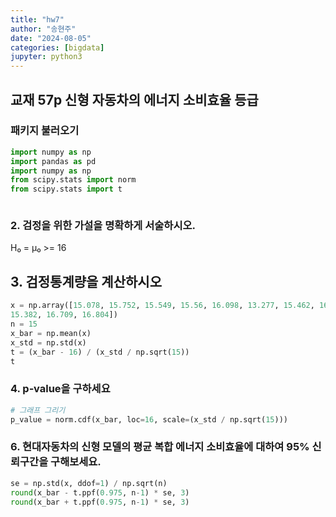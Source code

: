 ```yaml
---
title: "hw7"
author: "송현주"
date: "2024-08-05"
categories: [bigdata]
jupyter: python3
---
```


## 교재 57p 신형 자동차의 에너지 소비효율 등급

### 패키지 불러오기

```python

import numpy as np
import pandas as pd
import numpy as np
from scipy.stats import norm
from scipy.stats import t



```

### 2. 검정을 위한 가설을 명확하게 서술하시오. 

H₀ = μ₀ >= 16


## 3. 검정통계량을 계산하시오

```python

x = np.array([15.078, 15.752, 15.549, 15.56, 16.098, 13.277, 15.462, 16.116, 15.214, 16.93, 14.118, 14.927,
15.382, 16.709, 16.804])
n = 15
x_bar = np.mean(x)
x_std = np.std(x)
t = (x_bar - 16) / (x_std / np.sqrt(15))
t
```

###  4. p‑value을 구하세요

```python
# 그래프 그리기
p_value = norm.cdf(x_bar, loc=16, scale=(x_std / np.sqrt(15)))


```
### 6. 현대자동차의 신형 모델의 평균 복합 에너지 소비효율에 대하여 95% 신뢰구간을 구해보세요.
```python
se = np.std(x, ddof=1) / np.sqrt(n)
round(x_bar - t.ppf(0.975, n-1) * se, 3)
round(x_bar + t.ppf(0.975, n-1) * se, 3)

```

